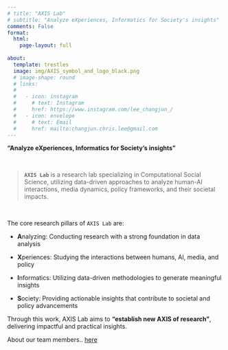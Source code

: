 ```yaml
---
# title: "AXIS Lab"
# subtitle: "Analyze eXperiences, Informatics for Society's insights"
comments: False
format:
  html:
    page-layout: full
    
about:
  template: trestles
  image: img/AXIS_symbol_and_logo_black.png
  # image-shape: round
  # links:
  # 
  #   - icon: instagram
  #     # text: Instagram
  #     href: https://www.instagram.com/lee_changjun_/
  #   - icon: envelope
  #     # text: Email
  #     href: mailto:changjun.chris.lee@gmail.com
---
```


**"Analyze eXperiences, Informatics for Society's insights"**

<br>

> **`AXIS Lab`** is a research lab specializing in Computational Social Science, utilizing data-driven approaches to analyze human-AI interactions, media dynamics, policy frameworks, and their societal impacts.

<br>

The core research pillars of `AXIS Lab` are:

-   **A**nalyzing: Conducting research with a strong foundation in data analysis

-   **X**periences: Studying the interactions between humans, AI, media, and policy

-   **I**nformatics: Utilizing data-driven methodologies to generate meaningful insights

-   **S**ociety: Providing actionable insights that contribute to societal and policy advancements

Through this work, AXIS Lab aims to **"establish new AXIS of research"**, delivering impactful and practical insights.

About our team members.. [here](members.qmd)

